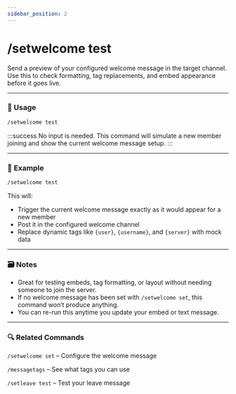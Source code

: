 ```yaml
---
sidebar_position: 2
---
```


# /setwelcome test

Send a preview of your configured welcome message in the target channel. Use this to check formatting, tag replacements, and embed appearance before it goes live.

<hr className="md-divider-gradient" />

### 💬 Usage
```bash
/setwelcome test
```

:::success
No input is needed. This command will simulate a new member joining and show the current welcome message setup.
:::

<hr className="md-divider-gradient" />

### 📌 Example
```bash
/setwelcome test
```
This will:
- Trigger the current welcome message exactly as it would appear for a new member
- Post it in the configured welcome channel
- Replace dynamic tags like `{user}`, `{username}`, and `{server}` with mock data

<hr className="md-divider-gradient" />

### 🗃️ Notes
- Great for testing embeds, tag formatting, or layout without needing someone to join the server.
- If no welcome message has been set with `/setwelcome set`, this command won’t produce anything.
- You can re-run this anytime you update your embed or text message.

<hr className="md-divider-gradient" />

### 🔍 Related Commands
`/setwelcome set` – Configure the welcome message

`/messagetags` – See what tags you can use

`/setleave test` – Test your leave message